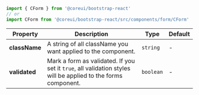
```jsx
import { CForm } from '@coreui/bootstrap-react'
// or
import CForm from '@coreui/bootstrap-react/src/components/form/CForm'
```

| Property | Description | Type | Default |
| --- | --- | --- | --- |
| **className** | A string of all className you want applied to the component. | `string` | - |
| **validated** | Mark a form as validated. If you set it `true`, all validation styles will be applied to the forms component. | `boolean` | - |
